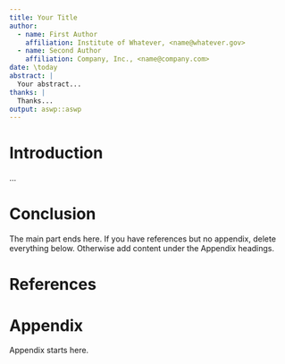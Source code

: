 ```yaml
---
title: Your Title
author:
  - name: First Author
    affiliation: Institute of Whatever, <name@whatever.gov>
  - name: Second Author
    affiliation: Company, Inc., <name@company.com>
date: \today
abstract: |
  Your abstract...
thanks: |
  Thanks...
output: aswp::aswp
---
```


# Introduction

...

# Conclusion

The main part ends here. If you have references but no appendix, delete everything below. Otherwise add content under the Appendix headings.

# References {-}

<div id="refs"></div>

\appendix
\clearpage

# Appendix

Appendix starts here.
